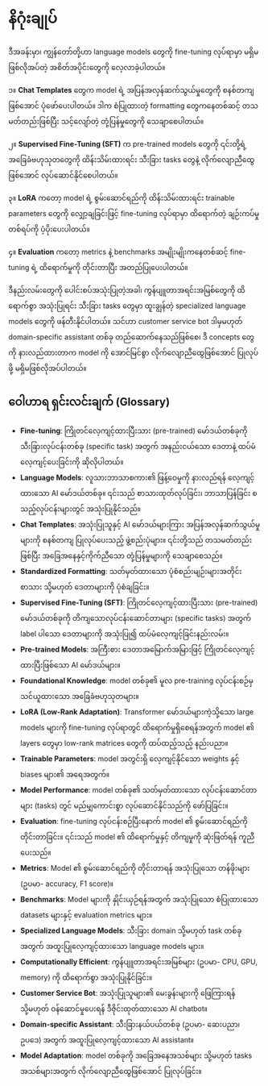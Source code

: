 # နိဂုံးချုပ်

ဒီအခန်းမှာ၊ ကျွန်တော်တို့ဟာ language models တွေကို fine-tuning လုပ်ရာမှာ မရှိမဖြစ်လိုအပ်တဲ့ အစိတ်အပိုင်းတွေကို လေ့လာခဲ့ပါတယ်။

၁။ **Chat Templates** တွေက model ရဲ့ အပြန်အလှန်ဆက်သွယ်မှုတွေကို စနစ်တကျဖြစ်အောင် ပုံဖော်ပေးပါတယ်။ ဒါက စံပြုထားတဲ့ formatting တွေကနေတစ်ဆင့် တသမတ်တည်းဖြစ်ပြီး သင့်လျော်တဲ့ တုံ့ပြန်မှုတွေကို သေချာစေပါတယ်။

၂။ **Supervised Fine-Tuning (SFT)** က pre-trained models တွေကို ၎င်းတို့ရဲ့ အခြေခံဗဟုသုတတွေကို ထိန်းသိမ်းထားရင်း သီးခြား tasks တွေနဲ့ လိုက်လျောညီထွေဖြစ်အောင် လုပ်ဆောင်နိုင်စေပါတယ်။

၃။ **LoRA** ကတော့ model ရဲ့ စွမ်းဆောင်ရည်ကို ထိန်းသိမ်းထားရင်း trainable parameters တွေကို လျှော့ချခြင်းဖြင့် fine-tuning လုပ်ရာမှာ ထိရောက်တဲ့ ချဉ်းကပ်မှုတစ်ရပ်ကို ပံ့ပိုးပေးပါတယ်။

၄။ **Evaluation** ကတော့ metrics နဲ့ benchmarks အမျိုးမျိုးကနေတစ်ဆင့် fine-tuning ရဲ့ ထိရောက်မှုကို တိုင်းတာပြီး အတည်ပြုပေးပါတယ်။

ဒီနည်းလမ်းတွေကို ပေါင်းစပ်အသုံးပြုတဲ့အခါ၊ ကွန်ပျူတာအရင်းအမြစ်တွေကို ထိရောက်စွာ အသုံးပြုရင်း သီးခြား tasks တွေမှာ ထူးချွန်တဲ့ specialized language models တွေကို ဖန်တီးနိုင်ပါတယ်။ သင်ဟာ customer service bot ဒါမှမဟုတ် domain-specific assistant တစ်ခု တည်ဆောက်နေသည်ဖြစ်စေ၊ ဒီ concepts တွေကို နားလည်ထားတာက model ကို အောင်မြင်စွာ လိုက်လျောညီထွေဖြစ်အောင် ပြုလုပ်ဖို့ မရှိမဖြစ်လိုအပ်ပါတယ်။

## ဝေါဟာရ ရှင်းလင်းချက် (Glossary)

*   **Fine-tuning**: ကြိုတင်လေ့ကျင့်ထားပြီးသား (pre-trained) မော်ဒယ်တစ်ခုကို သီးခြားလုပ်ငန်းတစ်ခု (specific task) အတွက် အနည်းငယ်သော ဒေတာနဲ့ ထပ်မံလေ့ကျင့်ပေးခြင်းကို ဆိုလိုပါတယ်။
*   **Language Models**: လူသားဘာသာစကား၏ ဖြန့်ဝေမှုကို နားလည်ရန် လေ့ကျင့်ထားသော AI မော်ဒယ်တစ်ခု။ ၎င်းသည် စာသားထုတ်လုပ်ခြင်း၊ ဘာသာပြန်ခြင်း စသည့်လုပ်ငန်းများတွင် အသုံးပြုနိုင်သည်။
*   **Chat Templates**: အသုံးပြုသူနှင့် AI မော်ဒယ်များကြား အပြန်အလှန်ဆက်သွယ်မှုများကို စနစ်တကျ ပြုလုပ်ပေးသည့် ဖွဲ့စည်းပုံများ။ ၎င်းတို့သည် တသမတ်တည်းဖြစ်ပြီး အခြေအနေနှင့်ကိုက်ညီသော တုံ့ပြန်မှုများကို သေချာစေသည်။
*   **Standardized Formatting**: သတ်မှတ်ထားသော ပုံစံစည်းမျဉ်းများအတိုင်း စာသား သို့မဟုတ် ဒေတာများကို ပုံစံချခြင်း။
*   **Supervised Fine-Tuning (SFT)**: ကြိုတင်လေ့ကျင့်ထားပြီးသား (pre-trained) မော်ဒယ်တစ်ခုကို တိကျသောလုပ်ငန်းဆောင်တာများ (specific tasks) အတွက် label ပါသော ဒေတာများကို အသုံးပြု၍ ထပ်မံလေ့ကျင့်ခြင်းနည်းလမ်း။
*   **Pre-trained Models**: အကြီးစား ဒေတာအမြောက်အမြားဖြင့် ကြိုတင်လေ့ကျင့်ထားပြီးဖြစ်သော AI မော်ဒယ်များ။
*   **Foundational Knowledge**: model တစ်ခု၏ မူလ pre-training လုပ်ငန်းစဉ်မှ သင်ယူထားသော အခြေခံဗဟုသုတများ။
*   **LoRA (Low-Rank Adaptation)**: Transformer မော်ဒယ်များကဲ့သို့သော large models များကို fine-tuning လုပ်ရာတွင် ထိရောက်မှုရှိစေရန်အတွက် model ၏ layers တွေမှာ low-rank matrices တွေကို ထပ်ထည့်သည့် နည်းပညာ။
*   **Trainable Parameters**: model အတွင်းရှိ လေ့ကျင့်နိုင်သော weights နှင့် biases များ၏ အရေအတွက်။
*   **Model Performance**: model တစ်ခု၏ သတ်မှတ်ထားသော လုပ်ငန်းဆောင်တာများ (tasks) တွင် မည်မျှကောင်းစွာ လုပ်ဆောင်နိုင်သည်ကို ဖော်ပြခြင်း။
*   **Evaluation**: fine-tuning လုပ်ငန်းစဉ်ပြီးနောက် model ၏ စွမ်းဆောင်ရည်ကို တိုင်းတာခြင်း။ ၎င်းသည် model ၏ ထိရောက်မှုနှင့် တိကျမှုကို ဆုံးဖြတ်ရန် ကူညီပေးသည်။
*   **Metrics**: Model ၏ စွမ်းဆောင်ရည်ကို တိုင်းတာရန် အသုံးပြုသော တန်ဖိုးများ (ဥပမာ- accuracy, F1 score)။
*   **Benchmarks**: Model များကို နှိုင်းယှဉ်ရန်အတွက် အသုံးပြုသော စံပြုထားသော datasets များနှင့် evaluation metrics များ။
*   **Specialized Language Models**: သီးခြား domain သို့မဟုတ် task တစ်ခုအတွက် အထူးပြုလေ့ကျင့်ထားသော language models များ။
*   **Computationally Efficient**: ကွန်ပျူတာအရင်းအမြစ်များ (ဥပမာ- CPU, GPU, memory) ကို ထိရောက်စွာ အသုံးပြုနိုင်ခြင်း။
*   **Customer Service Bot**: အသုံးပြုသူများ၏ မေးခွန်းများကို ဖြေကြားရန် သို့မဟုတ် ဝန်ဆောင်မှုပေးရန် ဒီဇိုင်းထုတ်ထားသော AI chatbot။
*   **Domain-specific Assistant**: သီးခြားနယ်ပယ်တစ်ခု (ဥပမာ- ဆေးပညာ၊ ဥပဒေ) အတွက် အထူးပြုလေ့ကျင့်ထားသော AI assistant။
*   **Model Adaptation**: model တစ်ခုကို အခြေအနေအသစ်များ သို့မဟုတ် tasks အသစ်များအတွက် လိုက်လျောညီထွေဖြစ်အောင် ပြုလုပ်ခြင်း။